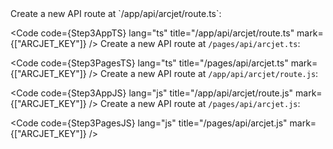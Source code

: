 
<SelectableContent client:load syncKey="language" frameworkSwitcher>
<Fragment slot="TS (App)">
Create a new API route at `/app/api/arcjet/route.ts`:

<Code
  code={Step3AppTS}
  lang="ts"
  title="/app/api/arcjet/route.ts"
  mark={["ARCJET_KEY"]}
/>
</Fragment>
<Fragment slot="TS (Pages)">
Create a new API route at `/pages/api/arcjet.ts`:

<Code
  code={Step3PagesTS}
  lang="ts"
  title="/pages/api/arcjet.ts"
  mark={["ARCJET_KEY"]}
/>
</Fragment>
<Fragment slot="JS (App)">
Create a new API route at `/app/api/arcjet/route.js`:

<Code
  code={Step3AppJS}
  lang="js"
  title="/app/api/arcjet/route.js"
  mark={["ARCJET_KEY"]}
/>
</Fragment>
<Fragment slot="JS (Pages)">
Create a new API route at `/pages/api/arcjet.js`:

<Code
  code={Step3PagesJS}
  lang="js"
  title="/pages/api/arcjet.js"
  mark={["ARCJET_KEY"]}
/>
</Fragment>
</SelectableContent>
